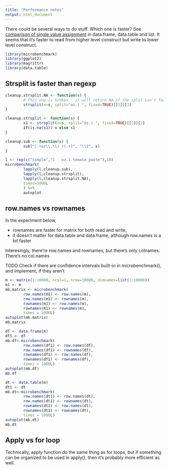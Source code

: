```yaml
---
title: "Performance notes"
output: html_document
---
```


There could be several ways to do stuff. Which one is faster?
See [comparison of single value
assignment](https://github.com/gagin/R-tricks/blob/master/compare-dt-df.R)
in data.frame, data.table and list. It seems that it's faster to read from
higher level construct but write to lower level construct.

```r
library(microbenchmark)
library(ggplot2)
library(magrittr)
library(data.table)
```

## Strsplit is faster than regexp

```r
cleanup.strsplit.NA <- function(s) {
        # This one is broken - it will return NA if the split isn't found
        strsplit(x=s, split="oz.) ", fixed=TRUE)[[1]][2]
}

cleanup.strsplit <- function(s) {
        s1 <- strsplit(x=s, split="oz.) ", fixed=TRUE)[[1]][2]
        if(is.na(s1)) s else s1
}

cleanup.sub <- function(s) {
        sub("(.+oz\\.\\) )(.+)", "\\2", s)
}

l <- rep(c("simple","(   oz.) tomato paste"),10)
microbenchmark(
        lapply(l,cleanup.sub),
        lapply(l,cleanup.strsplit),
        lapply(l,cleanup.strsplit.NA),
        times=1000L
        ) %>%
        autoplot
```

## row.names vs rownames

In the experiment below,

* rownames are faster for matrix for both read and write,
* it doesn't matter for data.table and data.frame, although row.names is a bit
faster

Interesingly, there're row.names and rownames, but there's only colnames.
There's no col.names

TODO Check if there are confidence intervals built-in in microbenchmark(),
and implement, if they aren't

```r
m <- matrix(1:10000, ncol=1, nrow=10000, dimnames=list(1:10000))
m1 <- m
mb.matrix <- microbenchmark(
        row.names(m1) <- row.names(m),
        row.names(m1) <- rownames(m),
        rownames(m1) <- row.names(m),
        rownames(m1) <- rownames(m),
        times = 1000L)     
autoplot(mb.matrix)
mb.matrix

df <- data.frame(m)
df1 <- df
mb.df<-microbenchmark(
        row.names(df1) <- row.names(df),
        row.names(df1) <- rownames(df),
        rownames(df1) <- row.names(df),
        rownames(df1) <- rownames(df),
        times = 1000L)
autoplot(mb.df)
mb.df

dt <- data.table(m)
dt1 <- dt
mb.dt<-microbenchmark(
        row.names(dt1) <- row.names(dt),
        row.names(dt1) <- rownames(dt),
        rownames(dt1) <- row.names(dt),
        rownames(dt1) <- rownames(dt),
        times = 1000L)
autoplot(mb.dt)
mb.dt
```

## Apply vs for loop

Technically, apply function do the same thing as for loops, but if something
can be organized to be used in apply(), then it's probably more efficient
as well.